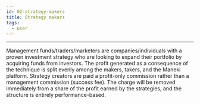 ```yaml
---
id: 02-strategy-makers
title: Strategy makers
tags:
  - user
---
```


<hr />

<div style={{ textAlign: "justify" }}>
  <p>
    Management funds/traders/marketers are companies/individuals with a proven
    investment strategy who are looking to expand their portfolio by acquiring
    funds from investors. The profit generated as a consequence of the technique
    is split evenly among the makers, takers, and the Maneki platform. Strategy
    creators are paid a profit-only commission rather than a management
    commission (success fee). The charge will be removed immediately from a
    share of the profit earned by the strategies, and the structure is entirely
    performance-based.
  </p>
</div>
